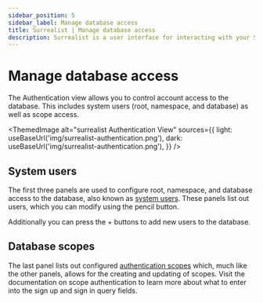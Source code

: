 ```yaml
---
sidebar_position: 5
sidebar_label: Manage database access
title: Surrealist | Manage database access
description: Surrealist is a user interface for interacting with your SurrealDB database visually. It enables you to seamlessly connect to any SurrealDB instance, allowing you to execute queries, explore your tables, design your schemas, and much more.
---
```


# Manage database access

The Authentication view allows you to control account access to the database. This includes system users (root, namespace, and database) as well as scope access.

<ThemedImage
  alt="surrealist Authentication View"
  sources={{
    light: useBaseUrl('img/surrealist-authentication.png'),
    dark: useBaseUrl('img/surrealist-authentication.png'),
  }}
/>


## System users

The first three panels are used to configure root, namespace, and database access to the database, also known as [system users](/docs/surrealdb/security/authentication#system-users). These panels list out users, which you can modify using the pencil button.

Additionally you can press the + buttons to add new users to the database.

## Database scopes

The last panel lists out configured [authentication scopes](/docs/surrealql/statements/define/access/record) which, much like the other panels, allows for the creating and updating of scopes. Visit the documentation on scope authentication to learn more about what to enter into the sign up and sign in query fields.
